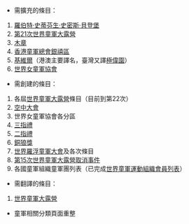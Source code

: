 *需擴充的條目：
#[[羅伯特·史蒂芬生·史密斯·貝登堡|羅伯特·史蒂芬生·史密斯·貝登堡]]
#[[第21次世界童軍大露營|第21次世界童軍大露營]]
#[[木章|木章]]
#[[香港童軍總會銀禧區|香港童軍總會銀禧區]]
#[[基維爾公園|基維爾]]（港澳主要譯名，臺灣又譯[[極偉園|極偉園]]）
#[[世界女童軍協會|世界女童軍協會]]
*需創建的條目：
#各屆[[世界童軍大露營|世界童軍大露營]]條目（目前到第22次）
#[[空中大會|空中大會]]
#世界女童軍協會各分區
#[[三指禮|三指禮]]
#[[二指禮|二指禮]]
#[[銅狼獎|銅狼獎]]
#[[世界羅浮童軍大會|世界羅浮童軍大會]]及各次條目
#[[第15次世界童軍大露營取消事件|第15次世界童軍大露營取消事件]]
#各國童軍組織童軍團列表（已完成[[世界童軍運動組織會員列表|世界童軍運動組織會員列表]]）
*需翻譯的條目：
#[[世界童軍大露營|世界童軍大露營]]
*童軍相關分類頁面重整
